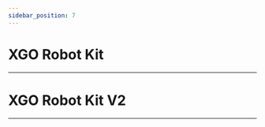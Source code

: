 ```yaml
---
sidebar_position: 7
---
```





# XGO Robot Kit
---

<cardbox>
  <card
    href="./XGO Robot Kit/"
    title="XGO Robot Kit"
    description="micro:bit XGO robot is an AI dog robot with 12 DOFs designed for the artificial intelligence education for teenagers. It supports omni-movement and is able to perform as a real pet dog. Students are able to get a good understanding of AI technology from the learning of the mechanism, the electronic knowledge, programming and the AI while playing it."
    img={xgo-robot-kit-icon}
  />
</cardbox>



# XGO Robot Kit V2
---

<cardbox>
  <card
    href="./XGO Robot Kit V2/"
    title="XGO Robot Kit V2"
    description="XGO Robot Kit V2 is a 15-degree-of-freedom desktop-level Al quadruped robot dog. The XGO Robot Kit V2 is equipped with a robotic arm and end jaws for flexible gripping and carrying of objects. XGO Robot Kit V2 adopts 2.3KG.CM bus serial servo as the joint, which can realize omnidirectional movement, six-dimensional posture control, posture stabilization, multiple motion gait and clamping tasks, and is equipped with IMU, joint position sensor and The internal IMU, joint position sensor and current sensor feedback its own attitude and joint angle and torque for internal algorithm and secondary development.

The XGO Robot Kit V2 supports both graphical programming and Python code programming. This makes it the ideal machine for learning, teaching and research.  "
    img={xgo-robot-kit-v2-icon}
  />
</cardbox>
